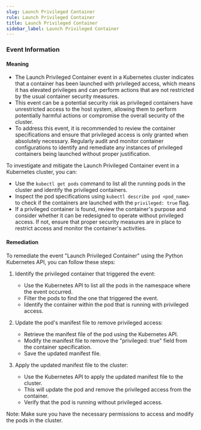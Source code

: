 ```yaml
--- 
slug: Launch Privileged Container
rule: Launch Privileged Container
title: Launch Privileged Container
sidebar_label: Launch Privileged Container
---
```

                   


### Event Information

#### Meaning

- The Launch Privileged Container event in a Kubernetes cluster indicates that a container has been launched with privileged access, which means it has elevated privileges and can perform actions that are not restricted by the usual container security measures.
- This event can be a potential security risk as privileged containers have unrestricted access to the host system, allowing them to perform potentially harmful actions or compromise the overall security of the cluster.
- To address this event, it is recommended to review the container specifications and ensure that privileged access is only granted when absolutely necessary. Regularly audit and monitor container configurations to identify and remediate any instances of privileged containers being launched without proper justification.

To investigate and mitigate the Launch Privileged Container event in a Kubernetes cluster, you can:
- Use the `kubectl get pods` command to list all the running pods in the cluster and identify the privileged containers.
- Inspect the pod specifications using `kubectl describe pod <pod_name>` to check if the containers are launched with the `privileged: true` flag.
- If a privileged container is found, review the container's purpose and consider whether it can be redesigned to operate without privileged access. If not, ensure that proper security measures are in place to restrict access and monitor the container's activities.

#### Remediation

To remediate the event "Launch Privileged Container" using the Python Kubernetes API, you can follow these steps:

1. Identify the privileged container that triggered the event:
   - Use the Kubernetes API to list all the pods in the namespace where the event occurred.
   - Filter the pods to find the one that triggered the event.
   - Identify the container within the pod that is running with privileged access.

2. Update the pod's manifest file to remove privileged access:
   - Retrieve the manifest file of the pod using the Kubernetes API.
   - Modify the manifest file to remove the "privileged: true" field from the container specification.
   - Save the updated manifest file.

3. Apply the updated manifest file to the cluster:
   - Use the Kubernetes API to apply the updated manifest file to the cluster.
   - This will update the pod and remove the privileged access from the container.
   - Verify that the pod is running without privileged access.

Note: Make sure you have the necessary permissions to access and modify the pods in the cluster.

 